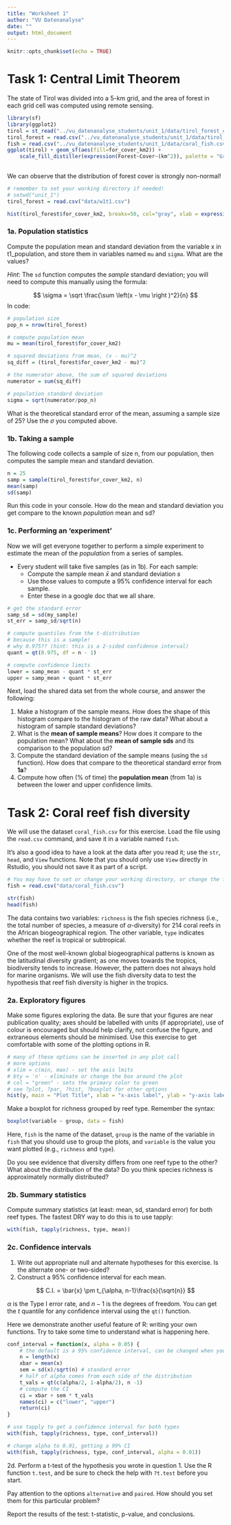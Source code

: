 ```yaml
---
title: "Worksheet 1"
author: "VU Datenanalyse"
date: ""
output: html_document
---
```


```r
knitr::opts_chunk$set(echo = TRUE)
```

# Task 1: Central Limit Theorem

The state of Tirol was divided into a 5-km grid, and the area of forest in each grid cell was computed using remote sensing.

```r
library(sf)
library(ggplot2)
tirol = st_read("../vu_datenanalyse_students/unit_1/data/tirol_forest_cover.gpkg")
tirol_forest = read.csv("../vu_datenanalyse_students/unit_1/data/tirol_forest_cover.csv")
fish = read.csv("../vu_datenanalyse_students/unit_1/data/coral_fish.csv")
ggplot(tirol) + geom_sf(aes(fill=for_cover_km2)) + 
	scale_fill_distiller(expression(Forest~Cover~(km^2)), palette = "Greens", direction = 1)
						
```

We can observe that the distribution of forest cover is strongly non-normal!


```r
# remember to set your working directory if needed!
# setwd("unit_1")
tirol_forest = read.csv("data/w1t1.csv")
```

```r
hist(tirol_forest$for_cover_km2, breaks=50, col="gray", xlab = expression(Forest~Cover~(km^2)), main = "")
```

### 1a. Population statistics

Compute the population mean and standard deviation from the variable x in t1_population, and store them in variables named `mu` and `sigma`. What are the values?

*Hint*: The `sd` function computes the *sample* standard deviation; you will need to compute this manually using the formula:

$$
\sigma = \sqrt \frac{\sum \left(x - \mu \right )^2}{n}
$$
In code:

```r
# population size
pop_n = nrow(tirol_forest)

# compute population mean
mu = mean(tirol_forest$for_cover_km2)

# squared deviations from mean, (x - mu)^2
sq_diff = (tirol_forest$for_cover_km2 - mu)^2

# the numerator above, the sum of squared deviations
numerator = sum(sq_diff)

# population standard deviation
sigma = sqrt(numerator/pop_n)
```

What is the theoretical standard error of the mean, assuming a sample size of 25? Use the $\sigma$ you computed above.

### 1b. Taking a sample

The following code collects a sample of size n, from our population, then computes the sample mean and standard deviation.

```r
n = 25
samp = sample(tirol_forest$for_cover_km2, n)
mean(samp)
sd(samp)
```

Run this code in your console. How do the mean and standard deviation you get compare to the known *population* mean and sd?

### 1c. Performing an 'experiment'

Now we will get everyone together to perform a simple experiment to estimate the mean of the *population* from a series of samples. 

* Every student will take five samples (as in 1b). For each sample:
   - Compute the sample mean $\bar{x}$ and standard deviation $s$
   - Use those values to compute a 95% confidence interval for each sample. 
   - Enter these in a google doc that we all share.

```r
# get the standard error
samp_sd = sd(my_sample)
st_err = samp_sd/sqrt(n)

# compute quantiles from the t-distribution
# because this is a sample!
# why 0.975?? (hint: this is a 2-sided confidence interval)
quant = qt(0.975, df = n - 1)

# compute confidence limits
lower = samp_mean - quant * st_err 
upper = samp_mean + quant * st_err
```


Next, load the shared data set from the whole course, and answer the following:

1. Make a histogram of the sample means. How does the shape of this histogram compare to the histogram of the raw data? What about a histogram of sample standard deviations?
2. What is the **mean of sample means**? How does it compare to the population mean? What about the **mean of sample sds** and its comparison to the population sd?
3. Compute the standard deviation of the sample means (using the `sd` function). How does that compare to the theoretical standard error from **1a**?
4. Compute how often (% of time) the **population mean** (from 1a) is between the lower and upper confidence limits.

# Task 2: Coral reef fish diversity

We will use the dataset `coral_fish.csv` for this exercise. Load the file using the `read.csv` command, and save it in a variable named `fish`. 

It's also a good idea to have a look at the data after you read it; use the `str`, `head`, and `View` functions. Note that you should only use `View` directly in Rstudio, you should not save it as part of a script.

```r
# You may have to set or change your working directory, or change the file name to include the folder as well
fish = read.csv("data/coral_fish.csv")
```

```r
str(fish)
head(fish)
```

The data contains two variables: `richness` is the fish species richness (i.e., the total number of species, a measure of $\alpha$-diversity) for 214 coral reefs in the African biogeographical region. The other variable, `type` indicates whether the reef is tropical or subtropical. 

One of the most well-known global biogeographical patterns is known as the latitudinal diversity gradient; as one moves towards the tropics, biodiversity tends to increase. However, the pattern does not always hold for marine organisms. We will use the fish diversity data to test the hypothesis that reef fish diversity is higher in the tropics.

### 2a. Exploratory figures

Make some figures exploring the data. Be sure that your figures are near publication quality; axes should be labelled with units (if appropriate), use of colour is encouraged but should help clarify, not confuse the figure, and extraneous elements should be minimised. Use this exercise to get comfortable with some of the plotting options in R.

```r
# many of these options can be inserted in any plot call
# more options
# xlim = c(min, max) - set the axis lmits
# bty = 'n' - eliminate or change the box around the plot
# col = "green" - sets the primary color to green
# see ?plot, ?par, ?hist, ?boxplot for other options
hist(y, main = "Plot Title", xlab = "x-axis label", ylab = "y-axis label")
```


Make a boxplot for richness grouped by reef type. Remember the syntax:

```r
boxplot(variable ~ group, data = fish)
```

Here, `fish` is the name of the dataset, `group` is the name of the variable in `fish` that you should use to group the plots, and `variable` is the value you want plotted (e.g., `richness` and `type`).

Do you see evidence that diversity differs from one reef type to the other? What about the distribution of the data? Do you think species richness is approximately normally distributed?

### 2b. Summary statistics

Compute summary statistics (at least: mean, sd, standard error) for both reef types. The fastest DRY way to do this is to use tapply:

```r
with(fish, tapply(richness, type, mean))
```

### 2c. Confidence intervals

1. Write out appropriate null and alternate hypotheses for this exercise. Is the alternate one- or two-sided?
2. Construct a 95% confidence interval for each mean. 

$$
C.I. = \bar{x} \pm t_{\alpha, n-1}\frac{s}{\sqrt{n}}
$$

$\alpha$ is the Type I error rate, and $n-1$ is the degrees of freedom. You can get the $t$ quantile for any confidence interval using the `qt()` function.

Here we demonstrate another useful feature of R: writing your own functions. Try to take some time to understand what is happening here.

```r
conf_interval = function(x, alpha = 0.05) {
	# the default is a 95% confidence interval, can be changed when you call the function
	n = length(x)
	xbar = mean(x)
	sem = sd(x)/sqrt(n) # standard error
	# half of alpha comes from each side of the distribution
	t_vals = qt(c(alpha/2, 1-alpha/2), n -1)
	# compute the CI
	ci = xbar + sem * t_vals
	names(ci) = c("lower", "upper")
	return(ci)
}

# use tapply to get a confidence interval for both types
with(fish, tapply(richness, type, conf_interval))

# change alpha to 0.01, getting a 99% CI
with(fish, tapply(richness, type, conf_interval, alpha = 0.01))
```


2d. Perform a t-test of the hypothesis you wrote in question 1. Use the R function `t.test`, and be sure to check the help with `?t.test` before you start. 

Pay attention to the options `alternative` and `paired`. How should you set them for this particular problem?

Report the results of the test: t-statistic, p-value, and conclusions.
